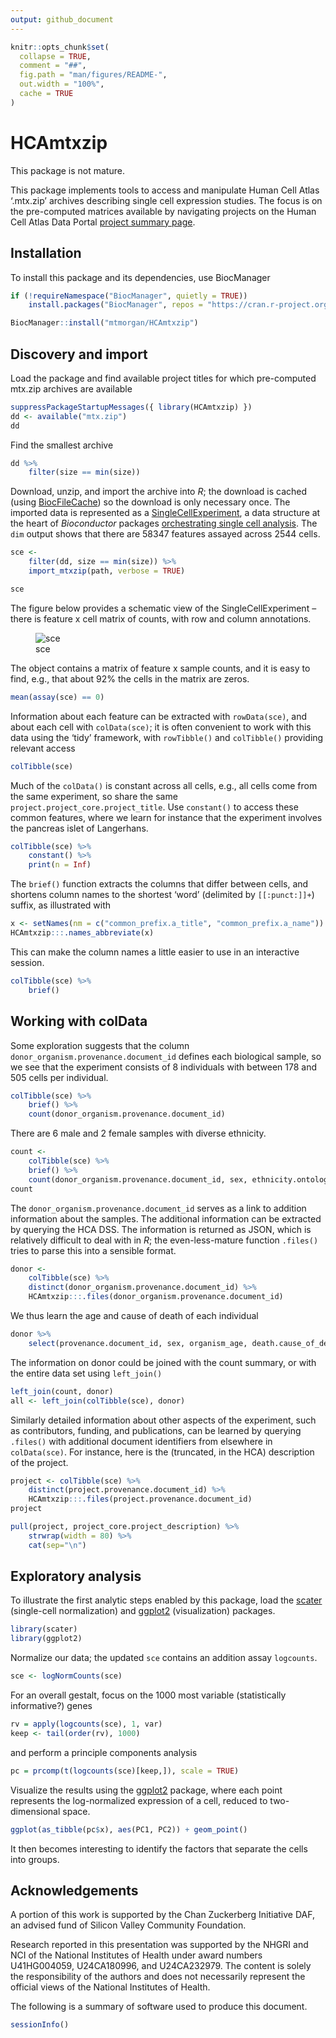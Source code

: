 ```yaml
---
output: github_document
---
```


<!-- README.md is generated from README.Rmd. Please edit that file -->

```r
knitr::opts_chunk$set(
  collapse = TRUE,
  comment = "##",
  fig.path = "man/figures/README-",
  out.width = "100%",
  cache = TRUE
)
```

# HCAmtxzip

<!-- badges: start -->
<!-- badges: end -->

This package is not mature.

This package implements tools to access and manipulate Human Cell
Atlas '.mtx.zip' archives describing single cell expression
studies. The focus is on the pre-computed matrices available by
navigating projects on the Human Cell Atlas Data Portal [project
summary page][hca_projects].

[hca_projects]: https://data.humancellatlas.org/explore/projects

## Installation

To install this package and its dependencies, use BiocManager

```r
if (!requireNamespace("BiocManager", quietly = TRUE))
    install.packages("BiocManager", repos = "https://cran.r-project.org")

BiocManager::install("mtmorgan/HCAmtxzip")
```

## Discovery and import

Load the package and find available project titles for which
pre-computed mtx.zip archives are available

```r
suppressPackageStartupMessages({ library(HCAmtxzip) })
dd <- available("mtx.zip")
dd
```

Find the smallest archive

```r
dd %>%
    filter(size == min(size))
```

Download, unzip, and import the archive into _R_; the download is
cached (using [BiocFileCache][]) so the download is only necessary
once. The imported data is represented as a [SingleCellExperiment][],
a data structure at the heart of _Bioconductor_ packages
[orchestrating single cell analysis][osca]. The `dim` output shows
that there are 58347 features assayed across 2544 cells.

[BiocFileCache]: https://bioconductor.org/packages/BiocFileCache
[SingleCellExperiment]: https://bioconductor.org/packages/SingleCellExperiment
[osca]: https://osca.bioconductor.org

```r
sce <- 
    filter(dd, size == min(size)) %>%
    import_mtxzip(path, verbose = TRUE)

sce
```

The figure below provides a schematic view of the SingleCellExperiment
-- there is feature x cell matrix of counts, with row and column
annotations.

![sce][sce_image]

[sce_image]: https://raw.githubusercontent.com/Bioconductor/SummarizedExperiment/master/vignettes/SE.svg?sanitize=true

The object contains a matrix of feature x sample counts, and it is easy
to find, e.g., that about 92\% the cells in the matrix are zeros.

```r
mean(assay(sce) == 0)
```

Information about each feature can be extracted with `rowData(sce)`,
and about each cell with `colData(sce)`; it is often convenient to work
with this data using the 'tidy' framework, with `rowTibble()` and
`colTibble()` providing relevant access

```r
colTibble(sce)
```

Much of the `colData()` is constant across all cells, e.g., all cells
come from the same experiment, so share the same
`project.project_core.project_title`. Use `constant()` to access
these common features, where we learn for instance that the experiment
involves the pancreas islet of Langerhans.

```r
colTibble(sce) %>% 
    constant() %>%
    print(n = Inf)
```

The `brief()` function extracts the columns that differ between cells,
and shortens column names to the shortest 'word' (delimited by
`[[:punct:]]+`) suffix, as illustrated with

```r
x <- setNames(nm = c("common_prefix.a_title", "common_prefix.a_name"))
HCAmtxzip:::.names_abbreviate(x)
```

This can make the column names a little easier to use in an
interactive session.

```r
colTibble(sce) %>%
    brief()
```

## Working with colData

Some exploration suggests that the column
`donor_organism.provenance.document_id` defines each biological
sample, so we see that the experiment consists of 8 individuals with
between 178 and 505 cells per individual.

```r
colTibble(sce) %>%
    brief() %>%
    count(donor_organism.provenance.document_id)
```

There are 6 male and 2 female samples with diverse ethnicity.

```r
count <-
    colTibble(sce) %>%
    brief() %>%
    count(donor_organism.provenance.document_id, sex, ethnicity.ontology_label)
count
```

The `donor_organism.provenance.document_id` serves as a link to
addition information about the samples. The additional information can
be extracted by querying the HCA DSS. The information is returned as
JSON, which is relatively difficult to deal with in _R_; the
even-less-mature function `.files()` tries to parse this into a
sensible format.

```r
donor <-
    colTibble(sce) %>%
    distinct(donor_organism.provenance.document_id) %>%
    HCAmtxzip:::.files(donor_organism.provenance.document_id)
```

We thus learn the age and cause of death of each individual

```r
donor %>%
    select(provenance.document_id, sex, organism_age, death.cause_of_death)
```

The information on donor could be joined with the count summary, or
with the entire data set using `left_join()`

```r
left_join(count, donor)
all <- left_join(colTibble(sce), donor)
```

Similarly detailed information about other aspects of the experiment,
such as contributors, funding, and publications, can be learned by
querying `.files()` with additional document identifiers from
elsewhere in `colData(sce)`. For instance, here is the (truncated, in
the HCA) description of the project.

```r
project <- colTibble(sce) %>%
    distinct(project.provenance.document_id) %>%
    HCAmtxzip:::.files(project.provenance.document_id)
project

pull(project, project_core.project_description) %>%
    strwrap(width = 80) %>%
    cat(sep="\n")
```

## Exploratory analysis

To illustrate the first analytic steps enabled by this package, load
the [scater][] (single-cell normalization) and [ggplot2][]
(visualization) packages.

[scater]: https://bioconductor.org/packages/scater
[ggplot2]: https://cran.r-project.org/package=ggplot2

```r
library(scater)
library(ggplot2)
```

Normalize our data; the updated `sce` contains an addition assay `logcounts`.

```r
sce <- logNormCounts(sce) 
```

For an overall gestalt, focus on the 1000 most variable
(statistically informative?) genes

```r
rv = apply(logcounts(sce), 1, var)
keep <- tail(order(rv), 1000)
```

and perform a principle components analysis

```r
pc = prcomp(t(logcounts(sce)[keep,]), scale = TRUE)
```

Visualize the results using the [ggplot2][] package, where each point
represents the log-normalized expression of a cell, reduced to
two-dimensional space.

```r
ggplot(as_tibble(pc$x), aes(PC1, PC2)) + geom_point()
```

It then becomes interesting to identify the factors that separate the
cells into groups.

## Acknowledgements

A portion of this work is supported by the Chan Zuckerberg Initiative
DAF, an advised fund of Silicon Valley Community Foundation.

Research reported in this presentation was supported by the NHGRI and
NCI of the National Institutes of Health under award numbers
U41HG004059, U24CA180996, and U24CA232979. The content is solely the
responsibility of the authors and does not necessarily represent the
official views of the National Institutes of Health.

The following is a summary of software used to produce this document.

```r
sessionInfo()
```
